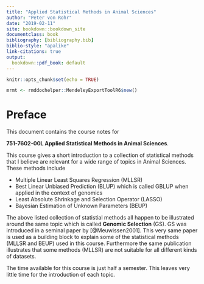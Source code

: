 ```yaml
---
title: "Applied Statistical Methods in Animal Sciences"
author: "Peter von Rohr"
date: "2019-02-11"
site: bookdown::bookdown_site
documentclass: book
bibliography: [bibliography.bib]
biblio-style: "apalike"
link-citations: true
output:
  bookdown::pdf_book: default
---
```


```r
knitr::opts_chunk$set(echo = TRUE)
```

```r
mrmt <- rmddochelper::MendeleyExportToolR6$new()
```


# Preface {-}
This document contains the course notes for 

__751-7602-00L Applied Statistical Methods in Animal Sciences__. 

This course gives a short introduction to a collection of statistical methods that I believe are relevant for a wide range of topics in Animal Sciences. These methods include 

* Multiple Linear Least Squares Regression (MLLSR)
* Best Linear Unbiased Prediction (BLUP) which is called GBLUP when applied in the context of genomics
* Least Absolute Shrinkage and Selection Operator (LASSO)
* Bayesian Estimation of Unknown Parameters (BEUP)

The above listed collection of statistial methods all happen to be illustrated around the same topic which is called __Genomic Selection__ (GS). GS was introduced in a seminal paper by [@Meuwissen2001]. This very same paper is used as a building block to explain some of the statistical methods (MLLSR and BEUP) used in this course. Furthermore the same publication illustrates that some methods (MLLSR) are not suitable for all different kinds of datasets. 

The time available for this course is just half a semester. This leaves very little time for the introduction of each topic. 
